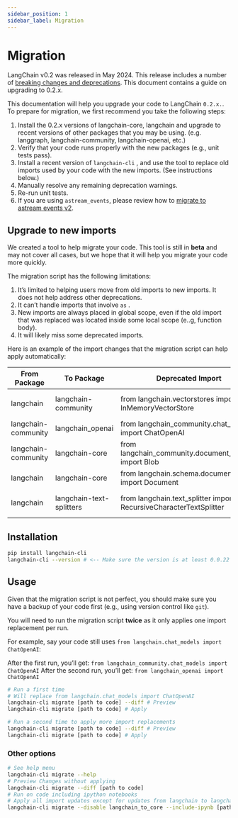 ```yaml
---
sidebar_position: 1
sidebar_label: Migration
---
```


# Migration

LangChain v0.2 was released in May 2024. This release includes a number of [breaking changes and deprecations](/docs/versions/v_02/deprecations). This document contains a guide on upgrading to 0.2.x.

This documentation will help you upgrade your code to LangChain `0.2.x.`. To prepare for migration, we first recommend you take the following steps:

1. Install the 0.2.x versions of langchain-core, langchain and upgrade to recent versions of other packages that you may be using. (e.g. langgraph, langchain-community, langchain-openai, etc.)
2. Verify that your code runs properly with the new packages (e.g., unit tests pass).
3. Install a recent version of `langchain-cli` , and use the tool to replace old imports used by your code with the new imports. (See instructions below.)
4. Manually resolve any remaining deprecation warnings.
5. Re-run unit tests.
6. If you are using `astream_events`, please review how to [migrate to astream events v2](/docs/versions/v_02/migrating_astream_events).

## Upgrade to new imports

We created a tool to help migrate your code. This tool is still in **beta** and may not cover all cases, but
we hope that it will help you migrate your code more quickly.

The migration script has the following limitations:

1. It’s limited to helping users move from old imports to new imports. It does not help address other deprecations.
2. It can’t handle imports that involve `as` .
3. New imports are always placed in global scope, even if the old import that was replaced was located inside some local scope (e..g, function body).
4. It will likely miss some deprecated imports.

Here is an example of the import changes that the migration script can help apply automatically:


| From Package        | To Package               | Deprecated Import                                                  | New Import                                                          |
|---------------------|--------------------------|--------------------------------------------------------------------|---------------------------------------------------------------------|
| langchain           | langchain-community      | from langchain.vectorstores import InMemoryVectorStore             | from langchain_community.vectorstores import InMemoryVectorStore    |
| langchain-community | langchain_openai         | from langchain_community.chat_models import ChatOpenAI             | from langchain_openai import ChatOpenAI                             |
| langchain-community | langchain-core           | from langchain_community.document_loaders import Blob              | from langchain_core.document_loaders import Blob                    |
| langchain           | langchain-core           | from langchain.schema.document import Document                     | from langchain_core.documents import Document                       |
| langchain           | langchain-text-splitters | from langchain.text_splitter import RecursiveCharacterTextSplitter | from langchain_text_splitters import RecursiveCharacterTextSplitter |


## Installation

```bash
pip install langchain-cli
langchain-cli --version # <-- Make sure the version is at least 0.0.22
```

## Usage

Given that the migration script is not perfect, you should make sure you have a backup of your code first (e.g., using version control like `git`).

You will need to run the migration script **twice** as it only applies one import replacement per run.

For example, say your code still uses `from langchain.chat_models import ChatOpenAI`:

After the first run, you’ll get: `from langchain_community.chat_models import ChatOpenAI`
After the second run, you’ll get: `from langchain_openai import ChatOpenAI`

```bash
# Run a first time
# Will replace from langchain.chat_models import ChatOpenAI
langchain-cli migrate [path to code] --diff # Preview
langchain-cli migrate [path to code] # Apply

# Run a second time to apply more import replacements
langchain-cli migrate [path to code] --diff # Preview
langchain-cli migrate [path to code] # Apply
```

### Other options

```bash
# See help menu
langchain-cli migrate --help
# Preview Changes without applying
langchain-cli migrate --diff [path to code]
# Run on code including ipython notebooks
# Apply all import updates except for updates from langchain to langchain-core
langchain-cli migrate --disable langchain_to_core --include-ipynb [path to code]
```

